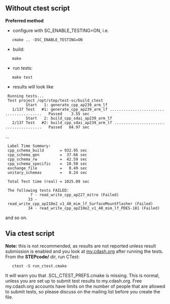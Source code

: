 == Without ctest script ==
'''Preferred method'''
* configure with SC_ENABLE_TESTING=ON, i.e.
    cmake .. -DSC_ENABLE_TESTING=ON
* build:
    make
* run tests:
    make test
* results will look like
  Running tests...
  Test project /opt/step/test-sc/build_ctest
          Start   1: generate_cpp_ap239_arm_lf
    1/137 Test   #1: generate_cpp_ap239_arm_lf ........................................   Passed    3.55 sec
          Start   2: build_cpp_sdai_ap239_arm_lf
    2/137 Test   #2: build_cpp_sdai_ap239_arm_lf ......................................   Passed   84.97 sec
...
  Label Time Summary:
  cpp_schema_build       = 932.95 sec
  cpp_schema_gen         =  37.66 sec
  cpp_schema_rw          =  42.59 sec
  cpp_schema_specific    =  10.50 sec
  exchange_file          =   0.49 sec
  unitary_schemas        =   0.24 sec
  
  Total Test time (real) = 1025.09 sec
  
  The following tests FAILED:
            7 - read_write_cpp_ap227_mitre (Failed)
           33 - read_write_cpp_ap210e2_v1_40_mim_lf_SurfaceMountFlasher (Failed)
           34 - read_write_cpp_ap210e2_v1_40_mim_lf_PDES-181 (Failed)
and so on.

== Via ctest script ==
'''Note:''' this is not recommended, as results are not reported unless result submission is enabled and you look at [http://my.cdash.org/index.php?project=StepClassLibrary my.cdash.org] after running the tests.
From the '''STEPcode/''' dir, run CTest:
    ctest -S run_ctest.cmake

It will warn you that .SCL_CTEST_PREFS.cmake is missing. This is normal, unless you are set up to submit test results to my.cdash.org. Free my.cdash.org accounts have limits on the number of people that are allowed to submit tests, so please discuss on the mailing list before you create the file.